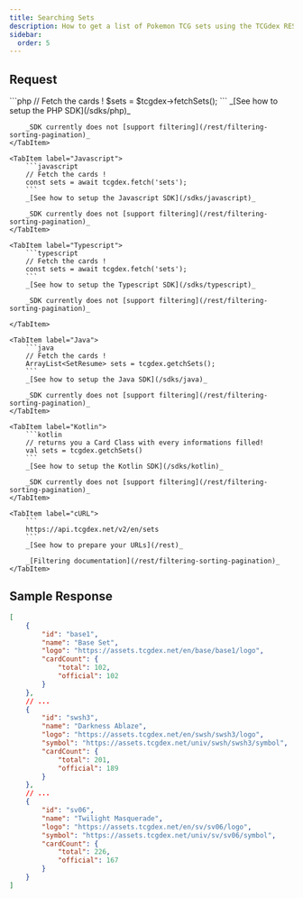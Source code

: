 ```yaml
---
title: Searching Sets
description: How to get a list of Pokemon TCG sets using the TCGdex REST API
sidebar:
  order: 5
---
```



## Request
<Tabs syncKey="sdk">
	<TabItem label="PHP">
		```php
		// Fetch the cards !
		$sets = $tcgdex->fetchSets();
		```
		_[See how to setup the PHP SDK](/sdks/php)_

		_SDK currently does not [support filtering](/rest/filtering-sorting-pagination)_
	</TabItem>

	<TabItem label="Javascript">
		```javascript
		// Fetch the cards !
		const sets = await tcgdex.fetch('sets');
		```
		_[See how to setup the Javascript SDK](/sdks/javascript)_

		_SDK currently does not [support filtering](/rest/filtering-sorting-pagination)_
	</TabItem>

	<TabItem label="Typescript">
		```typescript
		// Fetch the cards !
		const sets = await tcgdex.fetch('sets');
		```
		_[See how to setup the Typescript SDK](/sdks/typescript)_

		_SDK currently does not [support filtering](/rest/filtering-sorting-pagination)_

	</TabItem>

	<TabItem label="Java">
		```java
		// Fetch the cards !
		ArrayList<SetResume> sets = tcgdex.getchSets();
		```
		_[See how to setup the Java SDK](/sdks/java)_

		_SDK currently does not [support filtering](/rest/filtering-sorting-pagination)_
	</TabItem>

	<TabItem label="Kotlin">
		```kotlin
		// returns you a Card Class with every informations filled!
		val sets = tcgdex.getchSets()
		```
		_[See how to setup the Kotlin SDK](/sdks/kotlin)_

		_SDK currently does not [support filtering](/rest/filtering-sorting-pagination)_
	</TabItem>

	<TabItem label="cURL">
		```
		https://api.tcgdex.net/v2/en/sets
		```
		_[See how to prepare your URLs](/rest)_

		_[Filtering documentation](/rest/filtering-sorting-pagination)_
	</TabItem>
</Tabs>

## Sample Response

```json
[
	{
		"id": "base1",
		"name": "Base Set",
		"logo": "https://assets.tcgdex.net/en/base/base1/logo",
		"cardCount": {
			"total": 102,
			"official": 102
		}
	},
	// ...
	{
		"id": "swsh3",
		"name": "Darkness Ablaze",
		"logo": "https://assets.tcgdex.net/en/swsh/swsh3/logo",
		"symbol": "https://assets.tcgdex.net/univ/swsh/swsh3/symbol",
		"cardCount": {
			"total": 201,
			"official": 189
		}
	},
	// ...
	{
		"id": "sv06",
		"name": "Twilight Masquerade",
		"logo": "https://assets.tcgdex.net/en/sv/sv06/logo",
		"symbol": "https://assets.tcgdex.net/univ/sv/sv06/symbol",
		"cardCount": {
			"total": 226,
			"official": 167
		}
	}
]
```
